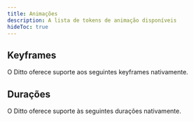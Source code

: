 ```yaml
---
title: Animações
description: A lista de tokens de animação disponíveis
hideToc: true
---
```


## Keyframes

O Ditto oferece suporte aos seguintes keyframes nativamente.

<KeyframeDoc />

## Durações

O Ditto oferece suporte às seguintes durações nativamente.

<DurationTokenDoc />

